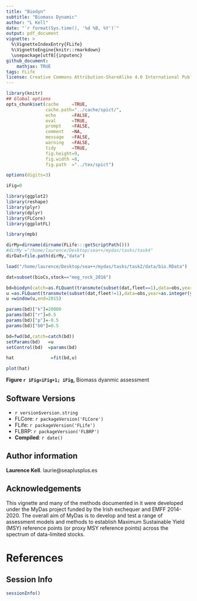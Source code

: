 ```yaml
---
title: "Biodyn"
subtitle: "Biomass Dynamic"
author: "L Kell"
date: "`r format(Sys.time(), '%d %B, %Y')`"
output: pdf_document
vignette: >
  %\VignetteIndexEntry{FLife}
  %\VignetteEngine{knitr::rmarkdown}
  \usepackage[utf8]{inputenc}
github_document:
    mathjax: TRUE
tags: FLife
license: Creative Commons Attribution-ShareAlike 4.0 International Public License
---
```


```r
library(knitr)
## Global options
opts_chunk$set(cache     =TRUE,
               cache.path="../cache/spict/",
               echo      =FALSE,
               eval      =TRUE,
               prompt    =FALSE,
               comment   =NA,
               message   =FALSE,
               warning   =FALSE,
               tidy      =TRUE,
               fig.height=9,
               fig.width =8,
               fig.path  ="../tex/spict")

options(digits=3)

iFig=0
```
```r
library(ggplot2)
library(reshape)
library(plyr)
library(dplyr)
library(FLCore)
library(ggplotFL)

library(mpb)
```
```r
dirMy=dirname(dirname(FLife:::getScriptPath()))
#dirMy ="/home/laurence/Desktop/sea++/mydas/tasks/task4"
dirDat=file.path(dirMy,"data")
```


```r
load("/home/laurence/Desktop/sea++/mydas/tasks/task2/data/bio.RData")

dat=subset(bioCs,stock=="meg_rock_2016")

bd=biodyn(catch=as.FLQuant(transmute(subset(dat,fleet==1),data=obs,year=year)))
u =as.FLQuant(transmute(subset(dat,fleet!=1),data=obs,year=as.integer(year)))
u =window(u,end=2015)

params(bd)["k"]=20000
params(bd)["r"]=0.5
params(bd)["p"]=-0.5
params(bd)["b0"]=0.5

bd=fwd(bd,catch=catch(bd))
setParams(bd)   =u
setControl(bd)  =params(bd)

hat              =fit(bd,u)

plot(hat)
```

**Figure `r iFig=iFig+1; iFig`,** Biomass dyanmic assessment



\newpage
## Software Versions

* `r version$version.string`
* FLCore: `r packageVersion('FLCore')`
* FLife:  `r packageVersion('FLife')`
* FLBRP:  `r packageVersion('FLBRP')`
* **Compiled**: `r date()`

## Author information

**Laurence Kell**. laurie@seaplusplus.es

## Acknowledgements

This vignette and many of the methods documented in it were developed under the MyDas project funded by the Irish exchequer and EMFF 2014-2020. The overall aim of MyDas is to develop and test a range of assessment models and methods to establish Maximum Sustainable Yield (MSY) reference points (or proxy MSY reference points) across the spectrum of data-limited stocks.

# References {#References}

## Session Info

```r
sessionInfo()
```

